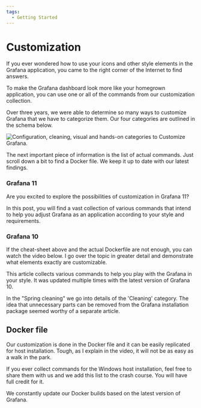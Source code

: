 ```yaml
---
tags:
  - Getting Started
---
```



# Customization

If you ever wondered how to use your icons and other style elements in the Grafana application, you came to the right corner of the Internet to find answers.

To make the Grafana dashboard look more like your homegrown application, you can use one or all of the commands from our customization collection.

Over three years, we were able to determine so many ways to customize Grafana that we have to categorize them. Our four categories are outlined in the schema below.

<Image
  title="Configuration, cleaning, visual and hands-on categories to Customize Grafana."
  src="/img/grafana/customization.png"
/>

The next important piece of information is the list of actual commands. Just scroll down a bit to find a Docker file. We keep it up to date with our latest findings.

### Grafana 11

Are you excited to explore the possibilities of customization in Grafana 11?

<Youtube id="8ArQ0vlWA88" title="What can you customize in Grafana 11?" />

In this post, you will find a vast collection of various commands that intend to help you adjust Grafana as an application according to your style and requirements.

<BlogPost
  href="/blog/how-to-customize-grafana-11.1.0/"
  src="/img/blog/2024-07-14-customize-grafana/banner.png"
/>

### Grafana 10

If the cheat-sheet above and the actual Dockerfile are not enough, you can watch the video below. I go over the topic in greater detail and demonstrate what elements exactly are customizable.

<Youtube
  id="ChI78v4UZc0"
  title="How to customize Grafana 9.4. A cheat-sheet for Docker container and Windows."
/>

This article collects various commands to help you play with the Grafana in your style. It was updated multiple times with the latest version of Grafana 10.

<BlogPost
  href="/blog/how-to-customize-the-grafana-user-interface-8d70a42dc2b6/"
  src="/img/blog/2022-08-14-customize-grafana/banner.png"
/>

In the "Spring cleaning" we go into details of the 'Cleaning' category. The idea that unnecessary parts can be removed from the Grafana installation package seemed worthy of a separate article.

<BlogPost
  href="/blog/native-grafana-plugins-20230409/"
  src="/img/blog/2023-04-09-native-grafana-plugins/banner.png"
/>

## Docker file

Our customization is done in the Docker file and it can be easily replicated for host installation. Tough, as I explain in the video, it will not be as easy as a walk in the park.

If you ever collect commands for the Windows host installation, feel free to share them with us and we add this list to the crash course. You will have full credit for it.

We constantly update our Docker builds based on the latest version of Grafana.

<Code
  url="https://github.com/VolkovLabs/volkovlabs-app/blob/main/Dockerfile"
  language="docker"
/>
